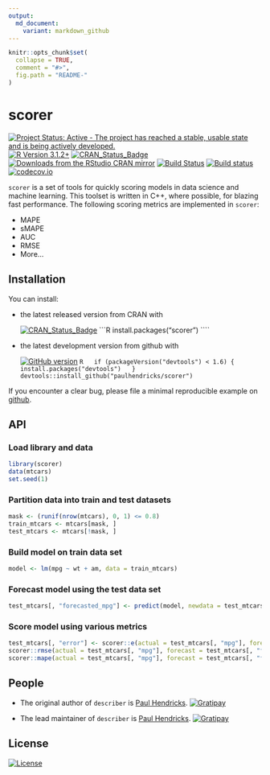```yaml
---
output:
  md_document:
    variant: markdown_github
---
```


<!-- README.md is generated from README.Rmd. Please edit that file -->

```r
knitr::opts_chunk$set(
  collapse = TRUE,
  comment = "#>",
  fig.path = "README-"
)
```

# scorer

[![Project Status: Active - The project has reached a stable, usable state and is being actively developed.](http://www.repostatus.org/badges/0.1.0/active.svg)](http://www.repostatus.org/#active)
[![R Version 3.1.2+](https://img.shields.io/badge/R%20Version-3.1.2+-blue.svg)](https://img.shields.io/badge/R%20Version-3.1.2+-blue.svg)
[![CRAN_Status_Badge](http://www.r-pkg.org/badges/version/scorer)](http://cran.r-project.org/package=scorer)
[![Downloads from the RStudio CRAN mirror](http://cranlogs.r-pkg.org/badges/scorer)](http://cran.rstudio.com/package=scorer)
[![Build Status](https://travis-ci.org/paulhendricks/scorer.png?branch=master)](https://travis-ci.org/paulhendricks/scorer)
[![Build status](https://ci.appveyor.com/api/projects/status/vuumrc0607xa44q9/branch/master?svg=true)](https://ci.appveyor.com/project/paulhendricks/scorer/branch/master)
[![codecov.io](http://codecov.io/github/paulhendricks/scorer/coverage.svg?branch=master)](http://codecov.io/github/paulhendricks/scorer?branch=master)

`scorer` is a set of tools for quickly scoring models in data science and machine learning. This toolset is written in C++, where possible, for blazing fast performance. The following scoring metrics are implemented in `scorer`:

* MAPE
* sMAPE
* AUC
* RMSE
* More...

## Installation

You can install:

* the latest released version from CRAN with

    [![CRAN_Status_Badge](http://www.r-pkg.org/badges/version/scorer)](http://cran.r-project.org/package=scorer)
    ```R
    install.packages("scorer")
    ````

* the latest development version from github with
    
    [![GitHub version](https://badge.fury.io/gh/paulhendricks%2Fscorer.svg)](http://badge.fury.io/gh/paulhendricks%2Fscorer)
    ```R
    if (packageVersion("devtools") < 1.6) {
      install.packages("devtools")
    }
    devtools::install_github("paulhendricks/scorer")
    ```

If you encounter a clear bug, please file a minimal reproducible example on [github](https://github.com/paulhendricks/scorer/issues).

## API

### Load library and data

```r
library(scorer)
data(mtcars)
set.seed(1)
```

### Partition data into train and test datasets

```r
mask <- (runif(nrow(mtcars), 0, 1) <= 0.8)
train_mtcars <- mtcars[mask, ]
test_mtcars <- mtcars[!mask, ]
```

### Build model on train data set

```r
model <- lm(mpg ~ wt + am, data = train_mtcars)
```

### Forecast model using the test data set

```r
test_mtcars[, "forecasted_mpg"] <- predict(model, newdata = test_mtcars)
```

### Score model using various metrics

```r
test_mtcars[, "error"] <- scorer::e(actual = test_mtcars[, "mpg"], forecast = test_mtcars[, "forecasted_mpg"])
scorer::rmse(actual = test_mtcars[, "mpg"], forecast = test_mtcars[, "forecasted_mpg"])
scorer::mape(actual = test_mtcars[, "mpg"], forecast = test_mtcars[, "forecasted_mpg"])
```

## People

* The original author of `describer` is [Paul Hendricks](https://github.com/paulhendricks). [![Gratipay](https://img.shields.io/gratipay/JSFiddle.svg)](https://gratipay.com/~paulhendricks/)

* The lead maintainer of `describer` is [Paul Hendricks](https://github.com/paulhendricks).  [![Gratipay](https://img.shields.io/gratipay/JSFiddle.svg)](https://gratipay.com/~paulhendricks/)

## License

[![License](http://img.shields.io/:license-mit-blue.svg)](https://github.com/paulhendricks/scorer/blob/master/LICENSE)
